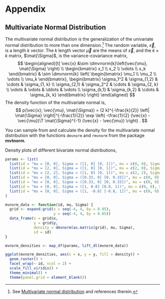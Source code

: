 # Appendix

## Multivariate Normal Distribution

The multivariate normal distribution is the generalization of the univariate normal distribution to more than one dimension.[^mvnorm]
The random variable, $\vec{x}$, is a length $k$ vector.
The $k$ length vector $\vec{\mu}$ are the means of $\vec{x}$, and the $k \times k$ matrix, $\mat{\Sigma}$, is the variance-covariance matrix,
$$
\begin{aligned}[t]
\vec{x} &\sim \dmvnorm{k}\left(\vec{\mu}, \mat{\Sigma} \right) \\
\begin{bmatrix}
x_1 \\
x_2 \\
\vdots \\
x_k
\end{bmatrix}
& \sim
\dmvnorm{k}
\left(
  \begin{bmatrix}
  \mu_1 \\
  \mu_2 \\
  \vdots \\
  \mu_k
  \end{bmatrix},
  \begin{bmatrix}
  \sigma_1^2 & \sigma_{1,2} & \cdots & \sigma_{1, k} \\
  \sigma_{2,1} & \sigma_2^2 & \cdots & \sigma_{2, k} \\
  \vdots & \vdots & \ddots & \vdots \\
  \sigma_{k,1} & \sigma_{k,2} & \cdots & \sigma_{k, k}
  \end{bmatrix}
\right)
\end{aligned}
$$
The density function of the multivariate normal is,
$$
p(\vec{x}; \vec{\mu}, \mat{\Sigma}) =
(2 k)^{-\frac{k}{2}}
\left| \mat{\Sigma} \right|^{-\frac{1}{2}}
\exp \left( -\frac{1}{2} (\vec{x} - \vec{\mu})\T \mat{\Sigma}^{-1} (\vec{x} - \vec{\mu}) \right) .
$$

You can sample from and calculate the density for the multivariate normal distribution with the functions `dmvnorm` and `rmvnorm` from the package **mvtnorm**.

Density plots of different bivariate normal distributions,
```r

params <- list(
  list(id = "mu = [0, 0], Sigma = ([1, 0] [0, 1])", mu = c(0, 0), Sigma = matrix(c(1, 0, 0, 1), nrow = 2, ncol = 2)),
  list(id = "mu = [2, 0], Sigma = ([1, 0] [0, 1])", mu = c(2, 0), Sigma = matrix(c(1, 0, 0, 1), nrow = 2, ncol = 2)),
  list(id = "mu = [2, 2], Sigma = ([1, 0] [0, 1])", mu = c(2, 2), Sigma = matrix(c(1, 0, 0, 1), nrow = 2, ncol = 2)),
  list(id = "mu = [0, 0], Sigma = ([0.33, 0] [0, 0.33])", mu = c(0, 0), Sigma = matrix(c(0.33, 0, 0, 1), nrow = 2, ncol = 2)),
  list(id = "mu = [0, 0], Sigma = ([0.33, 0] [0, 0.33])", mu = c(0, 0), Sigma = matrix(c(0.33, 0, 0, 0.33), nrow = 2, ncol = 2)),
  list(id = "mu = [0, 0], Sigma = ([1, 0.8] [0.8, 1])", mu = c(0, 0), Sigma = matrix(c(1, 0.8, 0.8, 1), nrow = 2, ncol = 2)),
  list(id = "mu = [0, 0], Sigma = ([1, -0.8] [-0.8, 1])", mu = c(0, 0), Sigma = matrix(c(1, -0.8, -0.8, 1), nrow = 2, ncol = 2))
)

mvnorm_data <- function(id, mu, Sigma) {
  grid <- expand.grid(x = seq(-4, 4, by = 0.05),
                      y = seq(-4, 4, by = 0.05))
  data_frame(x = grid$x,
             y = grid$y,
             density = dmvnorm(as.matrix(grid), mu, Sigma),
             id = id)
}

mvnorm_densities <- map_df(params, lift_dl(mvnorm_data))

ggplot(mvnorm_densities, aes(x = x, y = y, fill = density)) +
  geom_raster() +
  facet_wrap(~ id, ncol = 2) + 
  scale_fill_viridis() + 
  theme_minimal() +
  theme(panel.grid = element_blank())
```

<!-- TODO: plotly surface plots -->

[^mvnorm]: See [Multivariate normal distribution](https://en.wikipedia.org/wiki/Multivariate_normal_distribution) and references therein.
